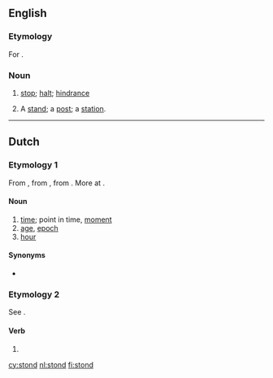 ==English==

===Etymology===
For {{term|stand|lang=en}}.

===Noun===
{{en-noun}}

# {{obsolete}} [[stop]]; [[halt]]; [[hindrance]]
#: {{rfquotek|Francis Bacon}}
# {{obsolete}} A [[stand]]; a [[post]]; a [[station]].
#: {{rfquotek|Spenser}}

{{Webster 1913}}

----

==Dutch==

===Etymology 1===
From {{etyl|dum|nl}} {{term|stonde|lang=dum}}, from {{etyl|odt|nl}} {{term|stunda||time, while|lang=odt}}, from {{etyl|gem-pro|nl}} {{recons|stundō||time, while|lang=gem-pro}}. More at {{l|en|stound}}.

====Noun====
{{nl-noun|f}}

# [[time]]; point in time, [[moment]]
# [[age]], [[epoch]]
# [[hour]]

====Synonyms====
* {{sense|chronology}} {{l|nl|uur}}

===Etymology 2===
See {{term|staan|lang=nl}}.

====Verb====
{{head|nl}}

# {{nl-verb form of|n=sg|t=past|staan}}

[[cy:stond]]
[[nl:stond]]
[[fi:stond]]